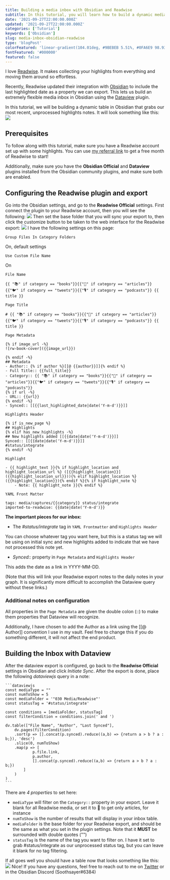 ```yaml
---
title: Building a media inbox with Obsidian and Readwise
subtitle: In this tutorial, you will learn how to build a dynamic media inbox in Obsidian to process your Readwise highlights.
date: '2021-09-27T22:00:00.000Z'
updated: '2021-09-27T22:00:00.000Z'
categories: ['Tutorial']
keywords: ['Obsidian']
slug: media-inbox-obsidian-readwise
type: 'blogPost'
colorFeatured: 'linear-gradient(104.01deg, #9BEBEB 5.51%, #0FA6E9 98.93%)'
fontFeatured: '#000000'
featured: false
---
```


I love [Readwise](https://readwise.io). It makes collecting your highlights from everything and moving them around so effortless.

Recently, Readwise updated their integration with [Obsidian](https://obsidian.md/) to include the last highlighted date as a property we can export. This lets us build an extremely flexible media inbox in Obsidian using the [Dataview](https://github.com/blacksmithgu/obsidian-dataview) plugin.

In this tutorial, we will be building a dynamic table in Obsidian that grabs our most recent, unprocessed highlights notes. It will look something like this:
![](__GHOST_URL__/content/images/2021/09/Screen-Shot-2021-09-27-at-6.25.12-PM-1.png)
## Prerequisites

To follow along with this tutorial, make sure you have a Readwise account set up with some highlights. You can use [my referral link](https://readwise.io/i/jonathan903) to get a free month of Readwise to start!

Additionally, make sure you have the **Obsidian Official** and **Dataview** plugins installed from the Obsidian community plugins, and make sure both are enabled.

## Configuring the Readwise plugin and export

Go into the Obsidian settings, and go to the **Readwise Official** settings. First connect the plugin to your Readwise account, then you will see the following:
![](__GHOST_URL__/content/images/2021/09/Screen-Shot-2021-09-27-at-5.46.00-PM.png)
Then set the base folder that you will sync your export to, then click the customize button to be taken to the web interface for the Readwise export:
![](__GHOST_URL__/content/images/2021/09/Screen-Shot-2021-09-27-at-6.04.34-PM.png)
I have the following settings on this page:

`Group Files In Category Folders`

On, default settings

`Use Custom File Name`

On

`File Name`

    {{ "📚" if category == "books"}}{{"📰" if category == "articles"}}{{"🐦" if category == "tweets"}}{{"🎙" if category == "podcasts"}} {{ title }}
    

`Page Title`

    # {{ "📚" if category == "books"}}{{"📰" if category == "articles"}}{{"🐦" if category == "tweets"}}{{"🎙" if category == "podcasts"}} {{ title }}
    

`Page Metadata`

    {% if image_url -%}
    ![rw-book-cover]({{image_url}})
    
    {% endif -%}
    ## Metadata
    - Author:: {% if author %}[[@ {{author}}]]{% endif %}
    - Full Title:: {{full_title}}
    - Category:: {{ "📚" if category == "books"}}{{"📰" if category == "articles"}}{{"🐦" if category == "tweets"}}{{"🎙" if category == "podcasts"}}
    {% if url -%}
    - URL:: {{url}}
    {% endif -%}
    - Synced:: [[{{last_highlighted_date|date('Y-m-d')}}]]
    
    
    

`Highlights Header`

    {% if is_new_page %}
    ## Highlights
    {% elif has_new_highlights -%}
    ## New highlights added [[{{date|date('Y-m-d')}}]]
    Synced:: [[{{date|date('Y-m-d')}}]]
    #status/integrate
    {% endif -%}
    

`Highlight`

    - {{ highlight_text }}{% if highlight_location and highlight_location_url %} ([{{highlight_location}}]({{highlight_location_url}})){% elif highlight_location %} ({{highlight_location}}){% endif %}{% if highlight_note %}
        - Note: {{ highlight_note }}{% endif %}
    

`YAML Front Matter`

    tags: media/captures/{{category}} status/integrate
    imported-to-readwise: {{date|date('Y-m-d')}}
    

**The important pieces for our inbox:**

- The *#status/integrate* tag in `YAML Frontmatter` and `Highlights Header`

You can choose whatever tag you want here, but this is a status tag we will be using on initial sync and new highlights added to indicate that we have not processed this note yet.

- *Synced::* property in `Page Metadata` and `Highlights Header`

This adds the date as a link in YYYY-MM-DD. 

(Note that this will link your Readwise export notes to the daily notes in your graph. It is significantly more difficult to accomplish the Dataview query without these links.)

### Additional notes on configuration

All properties in the `Page Metadata` are given the double colon (::) to make them properties that Dataview will recognize.

Additionally, I have chosen to add the Author as a link using the [[@ Author]] convention I use in my vault. Feel free to change this if you do something different, it will not affect the end product.

## Building the Inbox with Dataview

After the dataview export is configured, go back to the **Readwise Official** settings in Obsidian and click *Initiate Sync*. After the export is done, place the following *dataviewjs* query in a note:

    ```dataviewjs
    const mediaType = ""
    const numToShow = 5
    const mediaFolder = '"030 Media/Readwise"'
    const statusTag = '#status/integrate'
    
    const conditions = [mediaFolder, statusTag]
    const filterCondition = conditions.join(' and ')
    
    dv.table(["File Name", "Author", "Last Synced"],
    	dv.pages(filterCondition)
    	.sort(p => [].concat(p.synced).reduce((a,b) => {return a > b ? a : b;}), 'desc')
    	.slice(0, numToShow)
    	.map(p => [
    			p.file.link,
    			p.author,
    			[].concat(p.synced).reduce((a,b) => {return a > b ? a : b;})
    		]
    	)
    )
    ```

There are *4 properties* to set here:

- `mediaType` will filter on the `Category::` property in your export. Leave it blank for all Readwise media, or set it to 📰 to get only articles, for instance
- `numToShow` is the number of results that will display in your inbox table.
- `mediaFolder` is the base folder for your Readwise export, and should be the same as what you set in the plugin settings. Note that it **MUST** be surrounded with double quotes ("")
- `statusTag` is the name of the tag you want to filter on. I have it set to grab #status/integrate as our unprocessed status tag, but you can leave it blank for no tag filtering.

If all goes well you should have a table now that looks something like this:
![](__GHOST_URL__/content/images/2021/09/Screen-Shot-2021-09-27-at-6.25.12-PM.png)
Nice! If you have any questions, feel free to reach out to me on [Twitter](https://twitter.com/jmilldotdev) or in the Obsidian Discord (Soothsayer#6384)
